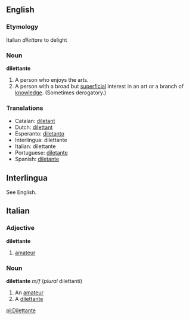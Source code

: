 ==English==
===Etymology===
Italian ''dilettare'' to delight
===Noun===
'''dilettante'''
# A person who enjoys the arts.
# A person with a broad but [[superficial]] interest in an art or a branch of [[knowledge]]. (Sometimes derogatory.)
===Translations===
*Catalan: [[diletant]]
*Dutch: [[dilettant]]
*Esperanto: [[diletanto]]
*Interlingua: dilettante
*Italian: dilettante
*Portuguese: [[diletante]]
*Spanish: [[diletante]]

==Interlingua==
See English.

==Italian==
===Adjective===
'''dilettante'''
#[[amateur]]
===Noun===
'''dilettante''' ''m/f'' (''plural'' dilettanti)
#An [[amateur]]
#A [[dilettante]]

[[pl:Dilettante]]